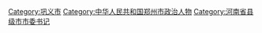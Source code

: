 [[Category:巩义市|Category:巩义市]]
[[Category:中华人民共和国郑州市政治人物|Category:中华人民共和国郑州市政治人物]]
[[Category:河南省县级市市委书记|Category:河南省县级市市委书记]]